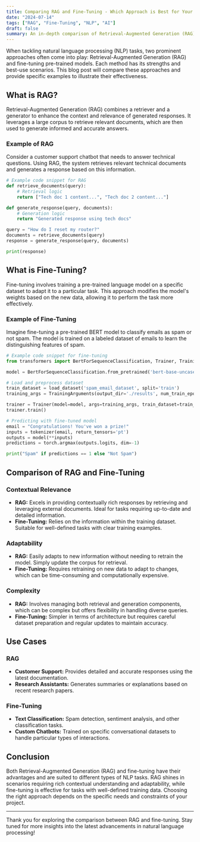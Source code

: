 ```yaml
---
title: Comparing RAG and Fine-Tuning - Which Approach is Best for Your NLP Task?
date: "2024-07-14"
tags: ["RAG", "Fine-Tuning", "NLP", "AI"]
draft: false
summary: An in-depth comparison of Retrieval-Augmented Generation (RAG) and fine-tuning approaches in natural language processing, with specific examples and use cases.
---
```


When tackling natural language processing (NLP) tasks, two prominent approaches often come into play: Retrieval-Augmented Generation (RAG) and fine-tuning pre-trained models. Each method has its strengths and best-use scenarios. This blog post will compare these approaches and provide specific examples to illustrate their effectiveness.

## What is RAG?

Retrieval-Augmented Generation (RAG) combines a retriever and a generator to enhance the context and relevance of generated responses. It leverages a large corpus to retrieve relevant documents, which are then used to generate informed and accurate answers.

### Example of RAG

Consider a customer support chatbot that needs to answer technical questions. Using RAG, the system retrieves relevant technical documents and generates a response based on this information.

```python
# Example code snippet for RAG
def retrieve_documents(query):
    # Retrieval logic
    return ["Tech doc 1 content...", "Tech doc 2 content..."]

def generate_response(query, documents):
    # Generation logic
    return "Generated response using tech docs"

query = "How do I reset my router?"
documents = retrieve_documents(query)
response = generate_response(query, documents)

print(response)
```

## What is Fine-Tuning?

Fine-tuning involves training a pre-trained language model on a specific dataset to adapt it to a particular task. This approach modifies the model's weights based on the new data, allowing it to perform the task more effectively.

### Example of Fine-Tuning

Imagine fine-tuning a pre-trained BERT model to classify emails as spam or not spam. The model is trained on a labeled dataset of emails to learn the distinguishing features of spam.

```python
# Example code snippet for fine-tuning
from transformers import BertForSequenceClassification, Trainer, TrainingArguments

model = BertForSequenceClassification.from_pretrained('bert-base-uncased')

# Load and preprocess dataset
train_dataset = load_dataset('spam_email_dataset', split='train')
training_args = TrainingArguments(output_dir='./results', num_train_epochs=3)

trainer = Trainer(model=model, args=training_args, train_dataset=train_dataset)
trainer.train()

# Predicting with fine-tuned model
email = "Congratulations! You've won a prize!"
inputs = tokenizer(email, return_tensors='pt')
outputs = model(**inputs)
predictions = torch.argmax(outputs.logits, dim=-1)

print("Spam" if predictions == 1 else "Not Spam")
```

## Comparison of RAG and Fine-Tuning

### Contextual Relevance

- **RAG:** Excels in providing contextually rich responses by retrieving and leveraging external documents. Ideal for tasks requiring up-to-date and detailed information.
- **Fine-Tuning:** Relies on the information within the training dataset. Suitable for well-defined tasks with clear training examples.

### Adaptability

- **RAG:** Easily adapts to new information without needing to retrain the model. Simply update the corpus for retrieval.
- **Fine-Tuning:** Requires retraining on new data to adapt to changes, which can be time-consuming and computationally expensive.

### Complexity

- **RAG:** Involves managing both retrieval and generation components, which can be complex but offers flexibility in handling diverse queries.
- **Fine-Tuning:** Simpler in terms of architecture but requires careful dataset preparation and regular updates to maintain accuracy.

## Use Cases

### RAG

- **Customer Support:** Provides detailed and accurate responses using the latest documentation.
- **Research Assistants:** Generates summaries or explanations based on recent research papers.

### Fine-Tuning

- **Text Classification:** Spam detection, sentiment analysis, and other classification tasks.
- **Custom Chatbots:** Trained on specific conversational datasets to handle particular types of interactions.

## Conclusion

Both Retrieval-Augmented Generation (RAG) and fine-tuning have their advantages and are suited to different types of NLP tasks. RAG shines in scenarios requiring rich contextual understanding and adaptability, while fine-tuning is effective for tasks with well-defined training data. Choosing the right approach depends on the specific needs and constraints of your project.

---

Thank you for exploring the comparison between RAG and fine-tuning. Stay tuned for more insights into the latest advancements in natural language processing!
